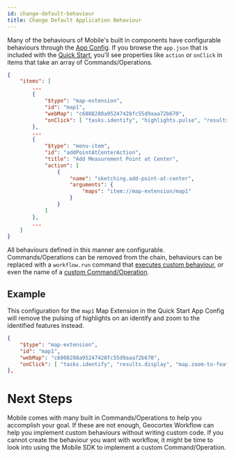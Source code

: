 ```yaml
---
id: change-default-behaviour
title: Change Default Application Behaviour
---
```



Many of the behaviours of Mobile's built in components have configurable behaviours through the [App Config](/docs/mobile/concepts-app-config). If you browse the `app.json` that is included with the [Quick Start](/docs/mobile/quick-start), you'll see properties like `action` or `onClick` in items that take an array of Commands/Operations.

```json
{
    "items": [
        ...
        {
            "$type": "map-extension",
            "id": "map1",
            "webMap": "c6008288a95247428fc55d9aaa72b670",
            "onClick": [ "tasks.identify", "highlights.pulse", "results.display" ]
        },
        ...
        {
            "$type": "menu-item",
            "id": "addPointAtCenterAction",
            "title": "Add Measurement Point at Center",
            "action": [
                {
                    "name": "sketching.add-point-at-center",
                    "arguments": {
                        "maps": "item://map-extension/map1"
                    }
                }
            ]
        },
        ...
    ]
}
```

All behaviours defined in this manner are configurable. Commands/Operations can be removed from the chain, behaviours can be replaced with a `workflow.run` command that [executes custom behaviour](./change-default-search-behaviour), or even the name of a [custom Command/Operation](./implement-command-operation).

## Example

This configuration for the `map1` Map Extension in the Quick Start App Config will remove the pulsing of highlights on an identify and zoom to the identified features instead.

```json
{
    "$type": "map-extension",
    "id": "map1",
    "webMap": "c6008288a95247428fc55d9aaa72b670",
    "onClick": [ "tasks.identify", "results.display", "map.zoom-to-features" ]
},
```

# Next Steps

Mobile comes with many built in Commands/Operations to help you accomplish your goal. If these are not enough, Geocortex Workflow can help you implement custom behaviours without writing custom code. If you cannot create the behaviour you want with workflow, it might be time to look into using the Mobile SDK to implement a custom Command/Operation.

<UseCaseContainer>
    <UseCaseCard
        title="Commands and Operations"
        description="Learn more about Commands and Operations"
        link="/docs/mobile/concepts-commands-operations"
    />
    <UseCaseCard
        title="Change Mobile's Default Search Behaviour"
        description="Learn how to Geocortex Workflow to override Mobile's default search behaviour"
        link="./change-default-search-behaviour"
    />
    <UseCaseCard
        title="Geocortex Workflow"
        description="Learn more about Geocortex Workflow"
        link="/docs/workflow/overview"
    />
    <UseCaseCard
        title="Implement Custom Command/Operation"
        description="Implement a custom Command/Operation with the Mobile SDK"
        link="./implement-command-operation"
    />
</UseCaseContainer>
